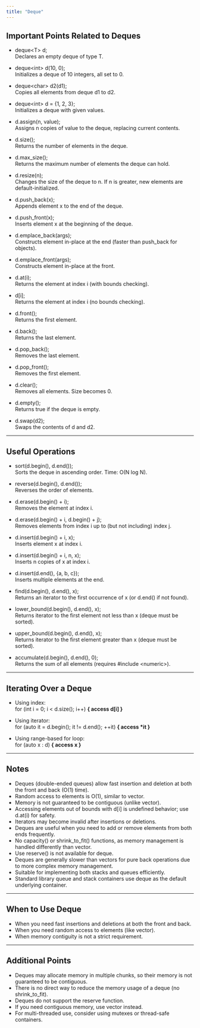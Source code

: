 ```yaml
---
title: "Deque"
---
```


## Important Points Related to Deques

- deque&lt;T&gt; d;  
  Declares an empty deque of type T.

- deque&lt;int&gt; d(10, 0);  
  Initializes a deque of 10 integers, all set to 0.

- deque&lt;char&gt; d2(d1);  
  Copies all elements from deque d1 to d2.

- deque&lt;int&gt; d = {1, 2, 3};  
  Initializes a deque with given values.

- d.assign(n, value);  
  Assigns n copies of value to the deque, replacing current contents.

- d.size();  
  Returns the number of elements in the deque.

- d.max_size();  
  Returns the maximum number of elements the deque can hold.

- d.resize(n);  
  Changes the size of the deque to n. If n is greater, new elements are default-initialized.

- d.push_back(x);  
  Appends element x to the end of the deque.

- d.push_front(x);  
  Inserts element x at the beginning of the deque.

- d.emplace_back(args);  
  Constructs element in-place at the end (faster than push_back for objects).

- d.emplace_front(args);  
  Constructs element in-place at the front.

- d.at(i);  
  Returns the element at index i (with bounds checking).

- d[i];  
  Returns the element at index i (no bounds checking).

- d.front();  
  Returns the first element.

- d.back();  
  Returns the last element.

- d.pop_back();  
  Removes the last element.

- d.pop_front();  
  Removes the first element.

- d.clear();  
  Removes all elements. Size becomes 0.

- d.empty();  
  Returns true if the deque is empty.

- d.swap(d2);  
  Swaps the contents of d and d2.

---

## Useful Operations

- sort(d.begin(), d.end());  
  Sorts the deque in ascending order. Time: O(N log N).

- reverse(d.begin(), d.end());  
  Reverses the order of elements.

- d.erase(d.begin() + i);  
  Removes the element at index i.

- d.erase(d.begin() + i, d.begin() + j);  
  Removes elements from index i up to (but not including) index j.

- d.insert(d.begin() + i, x);  
  Inserts element x at index i.

- d.insert(d.begin() + i, n, x);  
  Inserts n copies of x at index i.

- d.insert(d.end(), {a, b, c});  
  Inserts multiple elements at the end.

- find(d.begin(), d.end(), x);  
  Returns an iterator to the first occurrence of x (or d.end() if not found).

- lower_bound(d.begin(), d.end(), x);  
  Returns iterator to the first element not less than x (deque must be sorted).

- upper_bound(d.begin(), d.end(), x);  
  Returns iterator to the first element greater than x (deque must be sorted).

- accumulate(d.begin(), d.end(), 0);  
  Returns the sum of all elements (requires #include &lt;numeric&gt;).

---

## Iterating Over a Deque

- Using index:  
  for (int i = 0; i < d.size(); i++) **{ access d[i] }**

- Using iterator:  
  for (auto it = d.begin(); it != d.end(); ++it) **{ access \*it }**

- Using range-based for loop:  
  for (auto x : d) **{ access x }**

---

## Notes

- Deques (double-ended queues) allow fast insertion and deletion at both the front and back (O(1) time).
- Random access to elements is O(1), similar to vector.
- Memory is not guaranteed to be contiguous (unlike vector).
- Accessing elements out of bounds with d[i] is undefined behavior; use d.at(i) for safety.
- Iterators may become invalid after insertions or deletions.
- Deques are useful when you need to add or remove elements from both ends frequently.
- No capacity() or shrink_to_fit() functions, as memory management is handled differently than vector.
- Use reserve() is not available for deque.
- Deques are generally slower than vectors for pure back operations due to more complex memory management.
- Suitable for implementing both stacks and queues efficiently.
- Standard library queue and stack containers use deque as the default underlying container.

---

## When to Use Deque

- When you need fast insertions and deletions at both the front and back.
- When you need random access to elements (like vector).
- When memory contiguity is not a strict requirement.

---

## Additional Points

- Deques may allocate memory in multiple chunks, so their memory is not guaranteed to be contiguous.
- There is no direct way to reduce the memory usage of a deque (no shrink_to_fit).
- Deques do not support the reserve function.
- If you need contiguous memory, use vector instead.
- For multi-threaded use, consider using mutexes or thread-safe containers.